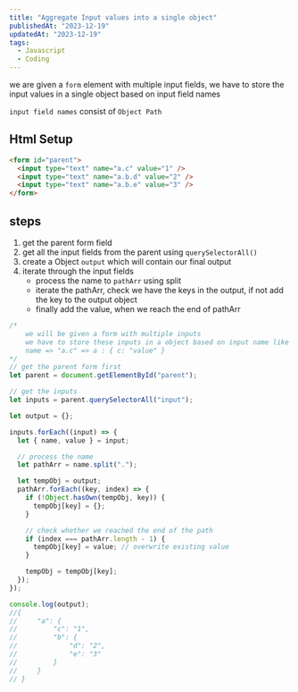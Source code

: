 ```yaml
---
title: "Aggregate Input values into a single object"
publishedAt: "2023-12-19"
updatedAt: "2023-12-19"
tags:
  - Javascript
  - Coding
---
```


we are given a `form` element with multiple input fields, we have to store the input values in a single object based on input field names

`input field names` consist of `Object Path`

## Html Setup

```html
<form id="parent">
  <input type="text" name="a.c" value="1" />
  <input type="text" name="a.b.d" value="2" />
  <input type="text" name="a.b.e" value="3" />
</form>
```

## steps

1. get the parent form field
2. get all the input fields from the parent using `querySelectorAll()`
3. create a Object `output` which will contain our final output
4. iterate through the input fields
   - process the name to `pathArr` using split
   - iterate the pathArr, check we have the keys in the output, if not add the key to the output object
   - finally add the value, when we reach the end of pathArr

```js
/*
    we will be given a form with multiple inputs
    we have to store these inputs in a object based on input name like a tree
    name => "a.c" => a : { c: "value" }
*/
// get the parent form first
let parent = document.getElementById("parent");

// get the inputs
let inputs = parent.querySelectorAll("input");

let output = {};

inputs.forEach((input) => {
  let { name, value } = input;

  // process the name
  let pathArr = name.split(".");

  let tempObj = output;
  pathArr.forEach((key, index) => {
    if (!Object.hasOwn(tempObj, key)) {
      tempObj[key] = {};
    }

    // check whether we reached the end of the path
    if (index === pathArr.length - 1) {
      tempObj[key] = value; // overwrite existing value
    }

    tempObj = tempObj[key];
  });
});

console.log(output);
//{
//     "a": {
//         "c": "1",
//         "b": {
//             "d": "2",
//             "e": "3"
//         }
//     }
// }
```
